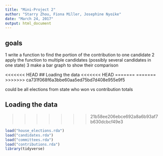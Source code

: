 ```yaml
---
title: "Mini-Project 2"
author: "Starry Zhou, Fiona Miller, Josephine Nyoike"
date: "March 24, 2017"
output: html_document
---
```


## goals
1 write a function to find the portion of the contribution to one candidate
2 apply the function to multiple candidates (possibly several candidates in one state)
3 make a bar graph to show their comparison

<<<<<<< HEAD
## Loading the data
<<<<<<< HEAD
=======
=======
>>>>>>> ca731f068f6a3bbe60aa5ed75bd7d408e955e9f5

could be all elections from state
who won vs contribution totals

## Loading the data



>>>>>>> 21b58ee206ebce692a8a6b93af7b630dcbcf49e3
```r
load("house_elections.rda")
load("candidates.rda")
load("committees.rda")
load("contributions.rda")
library(tidyverse)
```


